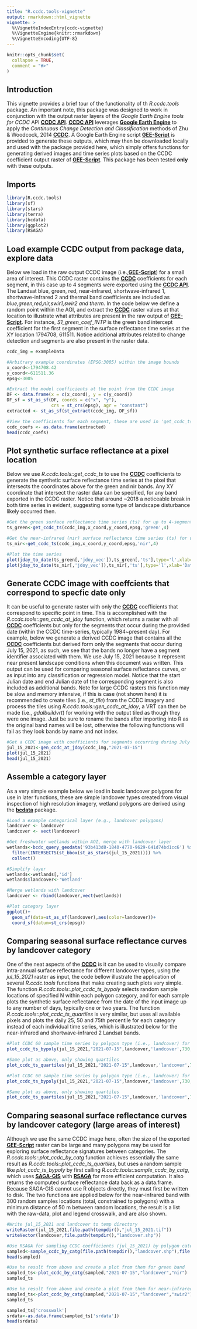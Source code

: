 ```yaml
---
title: "R.ccdc.tools-vignette"
output: rmarkdown::html_vignette
vignette: >
  %\VignetteIndexEntry{ccdc-vignette}
  %\VignetteEngine{knitr::rmarkdown}
  %\VignetteEncoding{UTF-8}
---
```


```r
knitr::opts_chunk$set(
  collapse = TRUE,
  comment = "#>"
)
```

## Introduction

This vignette provides a brief tour of the functionality of th *R.ccdc.tools* package. An important note, this package was designed to work in conjunction with the output raster layers of the *Google Earth Engine tools for CCDC* API [**CCDC API**](https://github.com/parevalo/gee-ccdc-tools/blob/master/docs/index.rst). [**CCDC API**](https://github.com/parevalo/gee-ccdc-tools/blob/master/docs/index.rst) leverages [**Google Earth Engine**](https://earthengine.google.com/) to apply the *Continuous Change Detection and Classification* methods of Zhu & Woodcock, 2014 [**CCDC**](https://doi.org/10.1016/j.rse.2014.01.011). A Google Earth Engine script [**GEE-Script**](https://code.earthengine.google.com/054860fe5914f0851080b26da27b1120) is provided to generate these outputs, which may then be downloaded locally and used with the package provided here, which simply offers functions for generating derived images and time series plots based on the CCDC coefficient output raster of [**GEE-Script**](https://code.earthengine.google.com/054860fe5914f0851080b26da27b1120). This package has been tested **only** with these outputs.  


## Imports

```r
library(R.ccdc.tools)
library(sf)
library(stars)
library(terra)
library(bcdata)
library(ggplot2)
library(RSAGA)
```

## Load example CCDC output from package data, explore data

Below we load in the raw output CCDC image (i.e.,[**GEE-Script**](https://code.earthengine.google.com/054860fe5914f0851080b26da27b1120)) for a small area of interest. This CCDC raster contains the  [**CCDC**](https://doi.org/10.1016/j.rse.2014.01.011) coefficients for each segment, in this case up to 4 segments were exported using the [**CCDC API**](https://github.com/parevalo/gee-ccdc-tools/blob/master/docs/index.rst). The Landsat blue, green, red, near-infrared, shortwave-infrared 1, shortwave-infrared 2 and thermal band coefficients are included as *blue,green,red,nir,swir1,swir2 and therm*. In the code below we define a random point within the AOI, and extract the [**CCDC**](https://doi.org/10.1016/j.rse.2014.01.011) raster values at that location to illustrate what attributes are present in the raw output of [**GEE-Script**](https://code.earthengine.google.com/054860fe5914f0851080b26da27b1120). For instance, *S1_green_coef_INTP* is the green band intercept coefficient for the first segment in the surface reflectance time series at the XY location 1794708, 611511. Notice additional attributes related to change detection and segments are also present in the raster data.  

```r
ccdc_img = exampleData

#Arbitrary example coordinates (EPSG:3005) within the image bounds
x_coord<-1794708.42
y_coord<-611511.36
epsg<-3005

#Extract the model coefficients at the point from the CCDC image
DF <- data.frame(x = c(x_coord), y = c(y_coord))
DF_sf = st_as_sf(DF, coords = c("x", "y"), 
                 crs = st_crs(epsg), agr = "constant")
extracted <- st_as_sf(st_extract(ccdc_img, DF_sf))

#View the coefficients for each segment, these are used in 'get_ccdc_ts' to generate the time series data
ccdc_coefs <- as.data.frame(extracted)
head(ccdc_coefs)

```

## Plot synthetic surface reflectance at a pixel location

Below we use *R.ccdc.tools::get_ccdc_ts* to use the [**CCDC**](https://doi.org/10.1016/j.rse.2014.01.011) coefficients to generate the synthetic surface reflectance time series at the pixel that intersects the coordinates above for the green and nir bands. Any XY coordinate that intersect the raster data can be specified, for any band exported in the CCDC raster. Notice that around ~2018 a noticeable break in both time series in evident, suggesting some type of landscape disturbance likely occurred then.

```r
#Get the green surface reflectance time series (ts) for up to 4-segments at the point.
ts_green<-get_ccdc_ts(ccdc_img,x_coord,y_coord,epsg,'green',4)

#Get the near-infrared (nir) surface reflectance time series (ts) for up to 4-segments at the point.
ts_nir<-get_ccdc_ts(ccdc_img,x_coord,y_coord,epsg,'nir',4)

#Plot the time series 
plot(jday_to_date(ts_green[,'jdoy_vec']),ts_green[,'ts'],type='l',xlab='Date',ylab='Green Band Surface Reflectance')
plot(jday_to_date(ts_nir[,'jdoy_vec']),ts_nir[,'ts'],type='l',xlab='Date',ylab='NIR Band Surface Reflectance')
```

## Generate CCDC image with coeffcients that correspond to specfic date only

It can be useful to generate raster with only the [**CCDC**](https://doi.org/10.1016/j.rse.2014.01.011) coefficients that correspond to specific point in time. This is accomplished with the *R.ccdc.tools::gen_ccdc_at_jdoy* function, which returns a raster with all [**CCDC**](https://doi.org/10.1016/j.rse.2014.01.011) coefficients but only for the segments that occur during the provided date (within the CCDC time-series, typically 1984~present day). For example, below we generate a derived CCDC image that contains all the [**CCDC**](https://doi.org/10.1016/j.rse.2014.01.011) coefficients but derived form only the segments that occur during July 15, 2021, as such, we see that the bands no longer have a segment identifier associated with them. We use July 15, 2021 because it represent near present landscape conditions when this document was written. This output can be used for comparing seasonal surface reflectance curves, or as input into any classification or regression model. Notice that the start Julian date and end Julian date of the corresponding segment is also included as additional bands. Note for large CCDC rasters this function may be slow and memory intensive, if this is case (not shown here) it is recommended to create tiles (i.e., *st_tile*) from the CCDC imagery and process the tiles using *R.ccdc.tools::gen_ccdc_at_jdoy*, a VRT can then be made (i.e., *gdalbuildvrt*) for working with the output tiled as though they were one image. Just be sure to rename the bands after importing into R as the original band names will be lost, otherwise the following functions will fail as they look bands by name and not index.     

```r
#Get a CCDC image with coefficients for segments occurring during July 15, 2021 (i.e., near present day landscape conditions)
jul_15_2021<-gen_ccdc_at_jdoy(ccdc_img,"2021-07-15")
plot(jul_15_2021)
head(jul_15_2021)
```

## Assemble a category layer

As a very simple example below we load in basic landcover polygons for use in later functions, these are simple landcover types created from visual inspection of high resolution imagery, wetland polygons are derived using the [**bcdata**](https://github.com/bcgov/bcdata) package. 

```r
#Load a example categorical layer (e.g., landcover polygons)
landcover <- landcover
landcover <- vect(landcover)

#Get freshwater wetlands within AOI, merge with landcover layer 
wetlands<-bcdc_query_geodata('93b413d8-1840-4770-9629-641d74bd1cc6') %>%
  filter(INTERSECTS(st_bbox(st_as_stars(jul_15_2021)))) %>%
  collect()

#Simplify layer 
wetlands<-wetlands[,'id']
wetlands$landcover<-'Wetland'

#Merge wetlands with landcover
landcover <- rbind(landcover,vect(wetlands)) 

#Plot category layer
ggplot()+
  geom_sf(data=st_as_sf(landcover),aes(color=landcover))+
  coord_sf(datum=st_crs(epsg))

```

## Comparing seasonal surface reflectance curves by landcover category 

One of the neat aspects of the [**CCDC**](https://doi.org/10.1016/j.rse.2014.01.011) is it can be used to visually compare intra-annual surface reflectance for different landcover types, using the *jul_15_2021* raster as input, the code bellow illustrate the application of several *R.ccdc.tools* functions that make creating such plots very simple. The function *R.ccdc.tools::plot_ccdc_ts_bypoly* selects random sample locations of specified N within each polygon category, and for each sample plots the synthetic surface reflectance from the date of the input image up to any number of days, typically one or two years. The function *R.ccdc.tools::plot_ccdc_ts_quartiles* is very similar, but uses all available pixels and plots the daily 25, 50 and 75th percentile for each category instead of each individual time series, which is illustrated below for the near-infrared and shortwave-infrared 2 Landsat bands.      

```r
#Plot CCDC 60 sample time series by polygon type (i.e., landcover) for the near-infrared band ('nir') over a 730 day period 
plot_ccdc_ts_bypoly(jul_15_2021,"2021-07-15",landcover,'landcover',730,'nir',60)

#Same plot as above, only showing quartiles
plot_ccdc_ts_quartiles(jul_15_2021,"2021-07-15",landcover,'landcover',730,'nir')

#Plot CCDC 60 sample time series by polygon type (i.e., landcover) for the shortwave infrared band 2 ('swir2') over a 720 day period 
plot_ccdc_ts_bypoly(jul_15_2021,"2021-07-15",landcover,'landcover',730,'swir2',60)

#Same plot as above, only showing quartiles
plot_ccdc_ts_quartiles(jul_15_2021,"2021-07-15",landcover,'landcover',730,'swir2')
```

## Comparing seasonal surface reflectance curves by landcover category (large areas of interest)

Although we use the same CCDC image here, often the size of the exported [**GEE-Script**](https://code.earthengine.google.com/054860fe5914f0851080b26da27b1120) raster can be large and many polygons may be used for exploring surface reflectance signatures between categories. The *R.ccdc.tools::plot_ccdc_by_catg* function achieves essentially the same result as *R.ccdc.tools::plot_ccdc_ts_quartiles*, but uses a random sample like *plot_ccdc_ts_bypoly* by first calling *R.ccdc.tools::sample_ccdc_by_catg*, which uses [**SAGA-GIS**](https://saga-gis.sourceforge.io/en/index.html) with [**RSAGA**](https://cran.r-project.org/web/packages/RSAGA/index.html) for more efficient computation. It also returns the computed surface reflectance data back as a data.frame. Because SAGA-GIS cannot use R objects directly, they must first be written to disk. The two functions are applied below for the near-infrared band with 300 random samples locations (total, constrained to polygons) with a minimum distance of 50 m between random locations, the result is a list with the raw-data, plot and legend crosswalk, and are also shown. 

```r

#Write jul_15_2021 and landcover to temp directory 
writeRaster(jul_15_2021,file.path(tempdir(),"jul_15_2021.tif"))
writeVector(landcover,file.path(tempdir(),"landcover.shp"))

#Use RSAGA for sampling CCDC coefficients (jul_15_2021) by polygon category, useful for large areas of interest with lots of polygons.  
sampled<-sample_ccdc_by_catg(file.path(tempdir(),"landcover.shp"),file.path(tempdir(),"jul_15_2021.tif"),300,50,rsaga.env())
head(sampled)

#Use he result from above and create a plot from them for green band 
sampled_ts<-plot_ccdc_by_catg(sampled,"2021-07-15","landcover","nir")
sampled_ts

#Use he result from above and create a plot from them for near-infrared band 
sampled_ts<-plot_ccdc_by_catg(sampled,"2021-07-15","landcover","swir2")
sampled_ts
```


```r
sampled_ts['crosswalk']
srdata<-as.data.frame(sampled_ts['srdata'])
head(srdata)
```